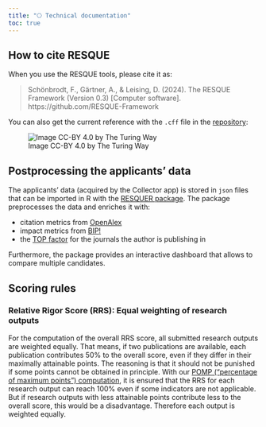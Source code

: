 ```yaml
---
title: "⎔ Technical documentation"
toc: true
---
```


## How to cite RESQUE

When you use the RESQUE tools, please cite it as:

> Schönbrodt, F., Gärtner, A., & Leising, D. (2024). The RESQUE Framework (Version 0.3) [Computer software]. https://github.com/RESQUE-Framework

You can also get the current reference with the `.cff` file in the [repository](https://github.com/RESQUE-Framework/website):

![Image CC-BY 4.0 by The Turing Way](https://the-turing-way.netlify.app/_images/github-cff-integration.jpg)

## Postprocessing the applicants' data

The applicants' data (acquired by the Collector app) is stored in `json` files that can be imported in R with the [RESQUER package](https://github.com/RESQUE-Framework/RESQUER). The package preprocesses the data and enriches it with:

- citation metrics from [OpenAlex](https://openalex.org)
- impact metrics from [BIP!](https://bip.imsi.athenarc.gr)
- the [TOP factor](https://www.topfactor.org) for the journals the author is publishing in

Furthermore, the package provides an interactive dashboard that allows to compare multiple candidates.

## Scoring rules

### Relative Rigor Score (RRS): Equal weighting of research outputs

For the computation of the overall RRS score, all submitted research outputs are weighted equally. That means, if two publications are available, each publication contributes 50% to the overall score, even if they differ in their maximally attainable points. The reasoning is that it should not be punished if some points cannot be obtained in principle.
With our [POMP ("percentage of maximum points") computation](/get_profile.qmd#basic-principles), it is ensured that the RRS for each research output can reach 100% even if some indicators are not applicable.
But if research outputs with less attainable points contribute less to the overall score, this would be a disadvantage. Therefore each output is weighted equally.